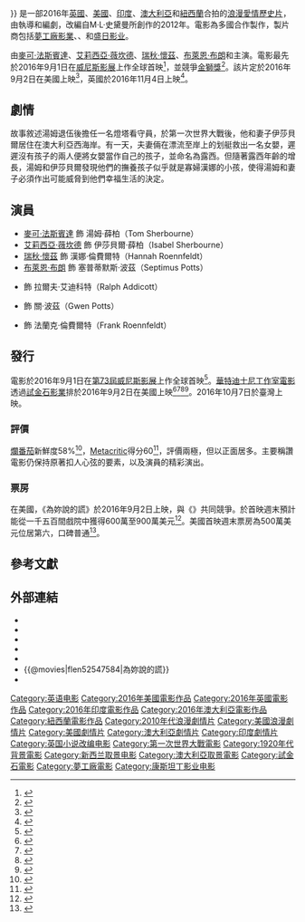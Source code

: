{{noteTA
|G1=Show
|G2=Movie
|T=zh-cn:大洋之间的灯光 (电影);zh-tw:為妳說的謊 (電影);zh-hk:愛在海的邊緣;
}}
{{Infobox film
| name = 為妳說的謊
| original_name = {{lang|en|''The Light Between Oceans''}}
| image = The Light Between Oceans Poster.jpg
| caption = 電影海報
| director = {{link-en|德瑞克·奇安佛蘭斯|Derek Cianfrance}}
| producer = {{Plainlist|
* [[大衛·海曼|大衛·海曼]]
* Jeffrey Clifford
}}
| writer = 德瑞克·奇安佛蘭斯
| based_on = {{Based on|{{link-en|為妳說的謊|The Light Between Oceans}}|M·L·史黛曼}}
| starring = {{Plainlist|
* [[麥可·法斯賓達|麥可·法斯賓達]]
* [[艾莉西亞·薇坎德|艾莉西亞·薇坎德]]
* [[瑞秋·懷茲|瑞秋·懷茲]]
* [[布萊恩·布朗|布萊恩·布朗]]
* {{link-en|傑克·湯普森 (演員)|Jack Thompson (actor)|傑克·湯普森}}
}}
| music = [[亞歷山大·戴斯培|亞歷山大·戴斯培]]
| cinematography = {{link-en|亞當·阿卡波|Adam Arkapaw}}
| editing = {{Plainlist|
* Jim Helton
* Ron Patane
}}
| studio = {{Plainlist|
* [[夢工廠|夢工廠影業]]
* {{link-en|Reliance Entertainment}}
* {{link-en|Participant Media}}
* [[盛日影业|盛日影业]]
}}
| distributor = {{Plainlist|
* [[華特迪士尼工作室電影|華特迪士尼工作室電影]]{{small|（美國）}}
* [[Entertainment_One|Entertainment One]]{{small|（美國）}}
* [[高先電影|高先電影]]{{small|（香港）}}
}}
| released = {{Film date|2016|9|1|[[第73屆威尼斯影展|威尼斯影展]]|2016|9|02|美國|2016|10|7|臺灣|2016|11|4|英國|2016|12|1|香港}}
| runtime = 132分鐘<!--Theatrical runtime: 132:30--><ref>{{cite web | url=http://www.bbfc.co.uk/releases/light-between-oceans-film | title=''The Light Between Oceans'' (12A) | work=[[British_Board_of_Film_Classification|British Board of Film Classification]] | accessdate=2016-08-01 | archive-date=2016-09-10 | archive-url=https://web.archive.org/web/20160910135802/http://www.bbfc.co.uk/releases/light-between-oceans-film | dead-url=no }}</ref>
| country = {{Plainlist|
* {{UK}}
* {{USA}}
* {{AUS}}
* {{IND}}
* {{NZL}}
}}
| language = 英語
| budget = $2000萬美元<ref name=preview/><ref name="BOM">{{cite web |url=http://www.boxofficemojo.com/movies/?id=lightbetweenoceans.htm |title=The Light Between Oceans (2016) |website=Box Office Mojo |accessdate=2016-08-31 |archive-date=2016-09-09 |archive-url=https://web.archive.org/web/20160909092822/http://www.boxofficemojo.com/movies/?id=lightbetweenoceans.htm |dead-url=no }}</ref>
| gross = $2597萬美元
| cn_name = 大洋之间的灯光
| hk_name = 愛在海的邊緣
| tw_name = 為妳說的謊<ref>{{@movies|id=flen52547584|title=為妳說的謊 The Light Between Oceans}}<!-- 2016-09-02 accessdate --></ref>
}}
{{作品名稱|name=''The Light Between Oceans''|hk=愛在海的邊緣|tw=為妳說的謊|cn=大洋之间的灯光}}是一部2016年[[英國|英國]]、[[美國|美國]]、[[印度|印度]]、[[澳大利亞|澳大利亞]]和[[紐西蘭|紐西蘭]]合拍的[[愛情片|浪漫愛情]][[歷史片|歷史片]]，由{{link-en|德瑞克·奇安佛蘭斯|Derek Cianfrance}}執導和編劇，改編自M·L·史黛曼所創作的2012年{{link-en|為妳說的謊|The Light Between Oceans|同名小說}}。電影為多國合作製作，製片商包括[[夢工廠|夢工廠影業]]、{{link-en|Reliance Entertainment}}、{{link-en|Participant Media}}和[[盛日影业|盛日影业]]。

由[[麥可·法斯賓達|麥可·法斯賓達]]、[[艾莉西亞·薇坎德|艾莉西亞·薇坎德]]、[[瑞秋·懷茲|瑞秋·懷茲]]、[[布萊恩·布朗|布萊恩·布朗]]和{{link-en|傑克·湯普森 (演員)|Jack Thompson (actor)|傑克·湯普森}}主演。電影最先於2016年9月1日在[[第73屆威尼斯影展|威尼斯影展]]上作全球首映<ref>{{cite web|url=http://www.labiennale.org/en/cinema/73rd-festival/line-up/off-sel/venezia73/the-light-between-oceans.html|title=The Light Between Oceans|website=[[Venice_Film_Festival|Venice Film Festival]]|accessdate=2016-08-30|deadurl=yes|archiveurl=https://web.archive.org/web/20160828102657/http://www.labiennale.org/en/cinema/73rd-festival/line-up/off-sel/venezia73/the-light-between-oceans.html|archivedate=2016年8月28日}}</ref>，並競爭[[金獅獎|金獅獎]]<ref>{{cite web |url=http://deadline.com/2016/07/venice-film-festival-2016-lineup-full-list-1201794095/ |title=Venice Film Festival 2016 |date=2016-07-28 |work=Deadline |accessdate=2016-07-28 |archive-date=2016-10-22 |archive-url=https://web.archive.org/web/20161022215450/http://deadline.com/2016/07/venice-film-festival-2016-lineup-full-list-1201794095/ |dead-url=no }}</ref>。該片定於2016年9月2日在美國上映<ref>{{cite news|last1=McClintock|first1=Pamela|title=Michael Fassbender, Alicia Vikander's 'Light Between Oceans' Lands Fall Release Date|url=http://www.hollywoodreporter.com/news/michael-fassbender-alicia-vikanders-light-863623|accessdate=2016-02-10|work=The Hollywood Reporter|date=2016-02-09|archive-date=2018-06-12|archive-url=https://web.archive.org/web/20180612164540/https://www.hollywoodreporter.com/news/michael-fassbender-alicia-vikanders-light-863623|dead-url=no}}</ref>，英國於2016年11月4日上映<ref>{{cite web|url=http://www.flickeringmyth.com/2016/07/first-poster-for-the-light-between-oceans-starring-michael-fassbender-and-alicia-vikander/|title=First poster for The Light Between Oceans starring Michael Fassbender and Alicia Vikander|website=Flickering Myth|first=Amie|last=Cranswick|date=2016-07-07|accessdate=2016-07-07}}</ref>。

==劇情==
故事敘述湯姆退伍後擔任一名燈塔看守員，於第一次世界大戰後，他和妻子伊莎貝爾居住在澳大利亞西海岸。有一天，夫妻倆在漂流至岸上的划艇救出一名女嬰，遲遲沒有孩子的兩人便將女嬰當作自己的孩子，並命名為露西。但隨著露西年齡的增長，湯姆和伊莎貝爾發現他們的撫養孩子似乎就是寡婦漢娜的小孩，使得湯姆和妻子必須作出可能威脅到他們幸福生活的決定。

==演員==
* [[麥可·法斯賓達|麥可·法斯賓達]] 飾 湯姆·薛柏（Tom Sherbourne）
* [[艾莉西亞·薇坎德|艾莉西亞·薇坎德]] 飾 伊莎貝爾·薛柏（Isabel Sherbourne）
* [[瑞秋·懷茲|瑞秋·懷茲]] 飾 漢娜·倫費爾特（Hannah Roennfeldt）
* [[布萊恩·布朗|布萊恩·布朗]] 飾 塞普蒂默斯·波茲（Septimus Potts）
* {{link-en|傑克·湯普森 (演員)|Jack Thompson (actor)|傑克·湯普森}} 飾 拉爾夫·艾迪科特（Ralph Addicott）
* {{link-en|艾蜜莉·巴克萊|Emily Barclay}} 飾 關·波茲（Gwen Potts）
* {{link-en|里昂·福特|Leon Ford}} 飾 法蘭克·倫費爾特（Frank Roennfeldt）

==發行==
電影於2016年9月1日在[[第73屆威尼斯影展|第73屆威尼斯影展]]上作全球首映<ref>{{cite web|url=http://www.hollywoodreporter.com/news/venice-film-festival-unveils-lineup-915213|title=Venice Film Festival Unveils Lineup for 73rd Edition|website=[[The_Hollywood_Reporter|The Hollywood Reporter]]|first=Alex|last=Ritman|date=2016-07-28|accessdate=2016-07-28|archive-date=2016-10-11|archive-url=https://web.archive.org/web/20161011102431/http://www.hollywoodreporter.com/news/venice-film-festival-unveils-lineup-915213|dead-url=no}}</ref>。[[華特迪士尼工作室電影|華特迪士尼工作室電影]]透過[[試金石影業|試金石影業]]排於2016年9月2日在美國上映<ref>{{cite news|last1=McNary|first1=Dave|title=Michael Fassbender-Alicia Vikander Drama ‘Light Between Oceans’ Gets September Release|url=http://variety.com/2016/film/news/michael-fassbender-alicia-vikander-light-between-oceans-1201701697/|accessdate=2016-02-10|work=Variety|date=2016-02-09|archive-date=2021-01-26|archive-url=https://web.archive.org/web/20210126025228/https://variety.com/2016/film/news/michael-fassbender-alicia-vikander-light-between-oceans-1201701697/|dead-url=no}}</ref><ref name=THRDist>{{cite news|author1=Pamela McClintock|author2=Gregg Kilday|title=Steven Spielberg, Jeff Skoll Team to Form Amblin Partners, Strike Distribution Deal With Universal|url=http://www.hollywoodreporter.com/news/steven-spielberg-jeff-skoll-team-849249|accessdate=2015-12-22|work=The Hollywood Reporter|date=2015-12-16|archive-date=2018-06-19|archive-url=https://web.archive.org/web/20180619085929/https://www.hollywoodreporter.com/news/steven-spielberg-jeff-skoll-team-849249|dead-url=no}}</ref><ref>{{cite news|title=DreamWorks Studios, Participant Media, Reliance Entertainment and Entertainment One Form Amblin Partners, a New Film, Television and Digital Content Creation Company|url=http://www.businesswire.com/news/home/20151216006049/en/DreamWorks-Studios-Participant-Media-Reliance-Entertainment-Entertainment|accessdate=2015-12-23|work=Business Wire|date=2015-12-16|location=Universal City, California|format=Press release|quote=Film projects in various stages of production include: “The BFG,” and “The Light Between Oceans,” scheduled for release by Disney in 2016.|archive-date=2015-12-23|archive-url=https://web.archive.org/web/20151223140533/http://www.businesswire.com/news/home/20151216006049/en/DreamWorks-Studios-Participant-Media-Reliance-Entertainment-Entertainment|dead-url=no}}</ref><ref>{{cite web|url=http://deadline.com/2016/02/the-light-between-oceans-michael-fassbender-alicia-vikander-derek-cianfrance-1201699550/|title=Oscar Bait Fassbender-Vikander Film ‘The Light Between Oceans’ Dated For Next Awards Season|publisher=[[Deadline.com|Deadline.com]]|first=Anthony|last=D'Alessandro|date=2016-02-09|accessdate=2016-02-10|archive-date=2021-02-11|archive-url=https://web.archive.org/web/20210211171103/https://deadline.com/2016/02/the-light-between-oceans-michael-fassbender-alicia-vikander-derek-cianfrance-1201699550/|dead-url=no}}</ref>。2016年10月7日於臺灣上映。

===評價===
[[爛番茄|爛番茄]]新鮮度58%<ref>{{cite web |url=https://www.rottentomatoes.com/m/the_light_between_oceans/ |title=The Light Between Oceans (2016) |publisher=Rotten Tomatoes |accessdate=2016-09-02 |archive-date=2020-10-29 |archive-url=https://web.archive.org/web/20201029004543/https://www.rottentomatoes.com/m/the_light_between_oceans |dead-url=no }}</ref>，[[Metacritic|Metacritic]]得分60<ref>{{cite web|url=http://www.metacritic.com/movie/the-light-between-oceans|title=The Light Between Oceans reviews|publisher=[[Metacritic|Metacritic]]|accessdate=2016-09-02|archive-date=2016-03-27|archive-url=https://web.archive.org/web/20160327225005/http://www.metacritic.com/movie/the-light-between-oceans|dead-url=no}}</ref>，評價兩極，但以正面居多。主要稱讚電影仍保持原著扣人心弦的要素，以及演員的精彩演出。

===票房===
在美國，《為妳說的謊》於2016年9月2日上映，與《{{link-en|魔詭|Morgan (2016 film)}}》共同競爭。於首映週末預計能從一千五百間戲院中獲得600萬至900萬美元<ref name="preview">{{cite web |url=http://www.latimes.com/entertainment/envelope/cotown/la-et-ct-movie-projector-20160829-snap-story.html |title='Don't Breathe' likely to beat 'Light Between Oceans' and 'Morgan' in Labor Day box office |work=LosAngelesTimes.com |accessdate=2016-09-02 |archive-date=2018-01-04 |archive-url=https://web.archive.org/web/20180104073118/http://www.latimes.com/entertainment/envelope/cotown/la-et-ct-movie-projector-20160829-snap-story.html |dead-url=no }}</ref>。美國首映週末票房為500萬美元位居第六，口碑普通<ref>{{cite web |url=http://deadline.com/2016/09/dont-breathe-light-between-oceans-morgan-labor-day-weekend-box-office-1201812978/ |title=Don’t Breathe’ Still Has Oxygen, ‘Suicide Squad’ Seizes $300M+, ‘Morgan’ D.O.A. : Labor Day Weekend B.O. – Saturday Update |work=deadline.com |access-date=2016-09-06 |archive-date=2016-11-04 |archive-url=https://web.archive.org/web/20161104233025/http://deadline.com/2016/09/dont-breathe-light-between-oceans-morgan-labor-day-weekend-box-office-1201812978/ |dead-url=no }}</ref>。

==參考文獻==
{{Reflist|30em}}

==外部連結==
* {{Official website|http://www.lightbetweenoceansmovie.com/}}
* {{IMDb title|2547584|為妳說的謊}}
* {{mojo title|lightbetweenoceans|為妳說的謊}}
* {{Metacritic film|the-light-between-oceans|為妳說的謊}}
* {{Rotten Tomatoes|the_light_between_oceans|為妳說的謊}}
* {{@movies|flen52547584|為妳說的謊}}
* {{Yahoomovie id|6399|為妳說的謊}}

{{DEFAULTSORT:Light Between Oceans, The (film)}}
[[Category:英语电影|Category:英语电影]]
[[Category:2016年美國電影作品|Category:2016年美國電影作品]]
[[Category:2016年英國電影作品|Category:2016年英國電影作品]]
[[Category:2016年印度電影作品|Category:2016年印度電影作品]]
[[Category:2016年澳大利亞電影作品|Category:2016年澳大利亞電影作品]]
[[Category:紐西蘭電影作品|Category:紐西蘭電影作品]]
[[Category:2010年代浪漫劇情片|Category:2010年代浪漫劇情片]]
[[Category:美國浪漫劇情片|Category:美國浪漫劇情片]]
[[Category:美國劇情片|Category:美國劇情片]]
[[Category:澳大利亞劇情片|Category:澳大利亞劇情片]]
[[Category:印度劇情片|Category:印度劇情片]]
[[Category:英国小说改编电影|Category:英国小说改编电影]]
[[Category:第一次世界大戰電影|Category:第一次世界大戰電影]]
[[Category:1920年代背景電影|Category:1920年代背景電影]]
[[Category:新西兰取景电影|Category:新西兰取景电影]]
[[Category:澳大利亞取景電影|Category:澳大利亞取景電影]]
[[Category:試金石電影|Category:試金石電影]]
[[Category:夢工廠電影|Category:夢工廠電影]]
[[Category:康斯坦丁影业电影|Category:康斯坦丁影业电影]]